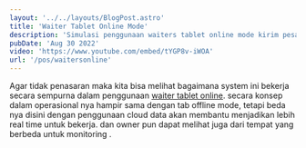 ---
layout: '../../layouts/BlogPost.astro'
title: 'Waiter Tablet Online Mode'
description: 'Simulasi penggunaan waiters tablet online mode kirim pesanan ke kitchen'
pubDate: 'Aug 30 2022'
video: 'https://www.youtube.com/embed/tYGP8v-iWOA'
url: '/pos/waitersonline'
---

Agar tidak penasaran maka kita bisa melihat bagaimana system ini bekerja secara sempurna dalam penggunaan [waiter tablet online](/pos/waitersonline). secara konsep dalam operasional nya hampir sama dengan tab offline mode, tetapi beda nya disini dengan penggunaan cloud data akan membantu menjadikan lebih real time untuk bekerja. dan owner pun dapat melihat juga dari tempat yang berbeda untuk monitoring .
